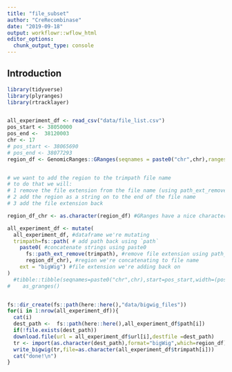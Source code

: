 ```yaml
---
title: "file_subset"
author: "CreRecombinase"
date: "2019-09-18"
output: workflowr::wflow_html
editor_options:
  chunk_output_type: console
---
```


## Introduction

```r
library(tidyverse)
library(plyranges)
library(rtracklayer)


all_experiment_df <- read_csv("data/file_list.csv")
pos_start <- 38050000
pos_end <-  38120003
chr <- 17
# pos_start <- 38065690
# pos_end <- 38077293
region_df <- GenomicRanges::GRanges(seqnames = paste0("chr",chr),ranges = IRanges::IRanges(start=pos_start,end=pos_end))


# we want to add the region to the trimpath file name
# to do that we will:
# 1 remove the file extension from the file name (using path_ext_remove)
# 2 add the region as a string on to the end of the file name
# 3 add the file extension back

region_df_chr <- as.character(region_df) #GRanges have a nice character representation

all_experiment_df <- mutate(
  all_experiment_df, #dataframe we're mutating
  trimpath=fs::path( # add path back using `path`
    paste0( #concatenate strings using paste0
      fs::path_ext_remove(trimpath), #remove file extension using path_ext_remove
      region_df_chr), #region we're concatenating to file name
    ext = "bigWig") #file extension we're adding back on
)
  #tibble::tibble(seqnames=paste0("chr",chr),start=pos_start,width=(pos_end-pos_start+1)) %>%
#    as_granges()


fs::dir_create(fs::path(here::here(),"data/bigwig_files"))
for(i in 1:nrow(all_experiment_df)){
  cat(i)
  dest_path <-  fs::path(here::here(),all_experiment_df$path[i])
  if(!file.exists(dest_path))
  download.file(url = all_experiment_df$url[i],destfile =dest_path)
  tr <- import(as.character(dest_path),format="bigWig",which=region_df)
  write_bigwig(tr,file=as.character(all_experiment_df$trimpath[i]))
  cat("done!\n")
}

```

